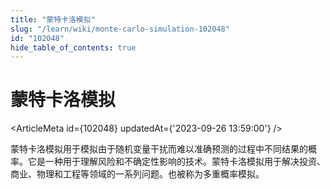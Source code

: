 ```yaml
---
title: "蒙特卡洛模拟"
slug: "/learn/wiki/monte-carlo-simulation-102048"
id: "102048"
hide_table_of_contents: true
---
```



# 蒙特卡洛模拟

<ArticleMeta id={102048} updatedAt={'2023-09-26 13:59:00'} />
<div className='border-solid border-b border-t-0 my-4 border-[var(--ifm-color-gray-300)]' />

蒙特卡洛模拟用于模拟由于随机变量干扰而难以准确预测的过程中不同结果的概率。它是一种用于理解风险和不确定性影响的技术。蒙特卡洛模拟用于解决投资、商业、物理和工程等领域的一系列问题。也被称为多重概率模拟。
